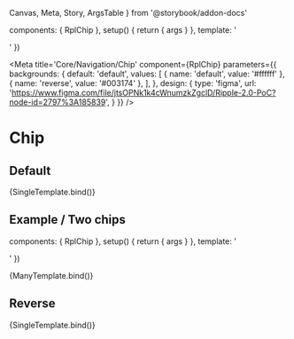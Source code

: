   Canvas,
  Meta,
  Story,
  ArgsTable
} from '@storybook/addon-docs'

  components: { RplChip },
  setup() {
    return { args }
  },
  template: '<div class="sb-container"><RplChip v-bind="args" /></div>'
})

<Meta
  title='Core/Navigation/Chip'
  component={RplChip}
  parameters={{
    backgrounds: {
      default: 'default',
      values: [
        { name: 'default', value: '#ffffff' },
        { name: 'reverse', value: '#003174' },
      ],
    },
    design: {
      type: 'figma',
      url:
        'https://www.figma.com/file/jtsOPNk1k4cWnumzkZgclD/Ripple-2.0-PoC?node-id=2797%3A185839',
    }
  }}
/>

# Chip

<ArgsTable of={RplChip} />

## Default

<Canvas>
  <Story
    name='Default'
     parameters={{
      backgrounds: {
        default: 'default'
      },
    }}
   play={a11yStoryCheck}
    argTypes={{
      variant: {
        control: { type: 'select' },
        options: RplChipVariants,
        defaultValue: RplChipVariants[0]
      }
    }}
    args={{
      label: 'Chip'
    }}
  >
    {SingleTemplate.bind()}
  </Story>
</Canvas>

## Example / Two chips

  components: { RplChip },
  setup() {
    return { args }
  },
  template: '<div class="sb-container"><RplChip v-bind="args" /><RplChip v-bind="args" /></div>'
})

<Canvas>
  <Story
    name='Example/Two chips'
    parameters={{
      backgrounds: {
        default: 'default'
      },
    }}
    play={a11yStoryCheck}
    argTypes={{
      variant: {
        control: { type: 'select' },
        options: RplChipVariants,
        defaultValue: RplChipVariants[0]
      }
    }}
    args={{
      label: 'Chip'
    }}
  >
    {ManyTemplate.bind()}
  </Story>
</Canvas>

## Reverse

<Canvas>
  <Story
    name='Reversed'
    parameters={{
      backgrounds: {
        default: 'reverse'
      },
    }}
    play={a11yStoryCheck}
    argTypes={{
      variant: {
        control: { type: 'select' },
        options: RplChipVariants,
        defaultValue: RplChipVariants[1]
      }
    }}
    args={{
      label: 'Chip'
    }}
  >
    {SingleTemplate.bind()}
  </Story>
</Canvas>
